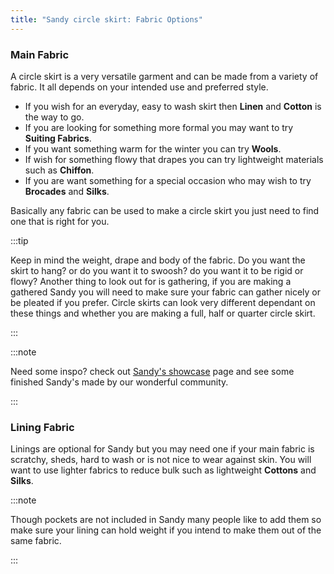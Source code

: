 ---
title: "Sandy circle skirt: Fabric Options"
---

### Main Fabric

A circle skirt is a very versatile garment and can be made from a variety of fabric. It all depends on your intended use and preferred style.

- If you wish for an everyday, easy to wash skirt then **Linen** and **Cotton** is the way to go.
- If you are looking for something more formal you may want to try **Suiting Fabrics**.
- If you want something warm for the winter you can try **Wools**.
- If wish for something flowy that drapes you can try lightweight materials such as **Chiffon**.
- If you are want something for a special occasion who may wish to try **Brocades** and **Silks**.

Basically any fabric can be used to make a circle skirt you just need to find one that is right for you.

:::tip


Keep in mind the weight, drape and body of the fabric. Do you want the skirt to hang? or do you want it to swoosh? do you want it to be rigid or flowy?
Another thing to look out for is gathering, if you are making a gathered Sandy you will need to make sure your fabric can gather nicely or be pleated if you prefer.
Circle skirts can look very different dependant on these things and whether you are making a full, half or quarter circle skirt.

:::

:::note


Need some inspo? check out [Sandy's showcase](/showcase#filter="sandy") page and see some finished Sandy's made by our wonderful community.

:::

### Lining Fabric

Linings are optional for Sandy but you may need one if your main fabric is scratchy, sheds, hard to wash or is not nice to wear against skin.
You will want to use lighter fabrics to reduce bulk such as lightweight **Cottons** and **Silks**.

:::note


Though pockets are not included in Sandy many people like to add them so make sure your lining can hold weight if you intend to make them out of the same fabric.

:::
